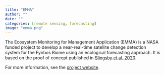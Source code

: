 ```yaml
---
title: "EMMA"
author: ""
date: ""
categories: [remote sensing, forecasting]
image: "emma.png"
---
```


The Ecosystem Monitoring for Management Application (EMMA) is a NASA funded project to develop a near-real-time satellite change detection system for the Fynbos Biome using an ecological forecasting approach. It is based on the proof of concept published in [Slingsby et al. 2020](http://dx.doi.org/10.1016/j.isprsjprs.2020.05.017).

For more information, see the [project website](https://www.emma.eco/).
